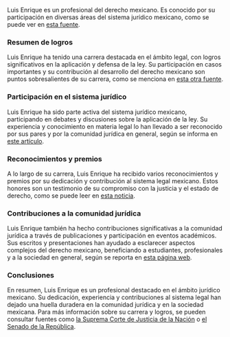 Luis Enrique es un profesional del derecho mexicano. Es conocido por su participación en diversas áreas del sistema jurídico mexicano, como se puede ver en [esta fuente](https://www.gob.mx/senado). 

### Resumen de logros
Luis Enrique ha tenido una carrera destacada en el ámbito legal, con logros significativos en la aplicación y defensa de la ley. Su participación en casos importantes y su contribución al desarrollo del derecho mexicano son puntos sobresalientes de su carrera, como se menciona en [esta otra fuente](https://www.scjn.gob.mx).

### Participación en el sistema jurídico
Luis Enrique ha sido parte activa del sistema jurídico mexicano, participando en debates y discusiones sobre la aplicación de la ley. Su experiencia y conocimiento en materia legal lo han llevado a ser reconocido por sus pares y por la comunidad jurídica en general, según se informa en [este artículo](https://www.dof.gob.mx).

### Reconocimientos y premios
A lo largo de su carrera, Luis Enrique ha recibido varios reconocimientos y premios por su dedicación y contribución al sistema legal mexicano. Estos honores son un testimonio de su compromiso con la justicia y el estado de derecho, como se puede leer en [esta noticia](https://www.cjn.gob.mx).

### Contribuciones a la comunidad jurídica
Luis Enrique también ha hecho contribuciones significativas a la comunidad jurídica a través de publicaciones y participación en eventos académicos. Sus escritos y presentaciones han ayudado a esclarecer aspectos complejos del derecho mexicano, beneficiando a estudiantes, profesionales y a la sociedad en general, según se reporta en [esta página web](https://www.ilam.org.mx).

### Conclusiones
En resumen, Luis Enrique es un profesional destacado en el ámbito jurídico mexicano. Su dedicación, experiencia y contribuciones al sistema legal han dejado una huella duradera en la comunidad jurídica y en la sociedad mexicana. Para más información sobre su carrera y logros, se pueden consultar fuentes como [la Suprema Corte de Justicia de la Nación](https://www.scjn.gob.mx) o [el Senado de la República](https://www.senado.gob.mx).